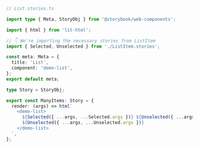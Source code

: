 ```ts
// List.stories.ts

import type { Meta, StoryObj } from '@storybook/web-components';

import { html } from 'lit-html';

// 👇 We're importing the necessary stories from ListItem
import { Selected, Unselected } from './ListItem.stories';

const meta: Meta = {
  title: 'List',
  component: 'demo-list',
};
export default meta;

type Story = StoryObj;

export const ManyItems: Story = {
  render: (args) => html`
    <demo-list>
      ${Selected({ ...args, ...Selected.args })} ${Unselected({ ...args, ...Unselected.args })}
      ${Unselected({ ...args, ...Unselected.args })}
    </demo-list>
  `,
};
```

